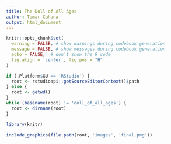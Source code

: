 ```yaml
---
title: The Doll of All Ages
author: Tamar Cahana
output: html_document
---
```



```r
knitr::opts_chunk$set(
  warning = FALSE, # show warnings during codebook generation
  message = FALSE, # show messages during codebook generation
  echo = FALSE,  # don't show the R code
  fig.align = 'center', fig.pos = "H"
)
```


```r
if (.Platform$GU == 'RStudio') {
  root <- rstudioapi::getSourceEditorContext()$path
} else {
  root <- getwd()
}
while (basename(root) != 'doll_of_all_ages') {
  root <- dirname(root)
}

```

```r
library(knitr)
```

```r
include_graphics(file.path(root, 'images', 'final.png'))
```

